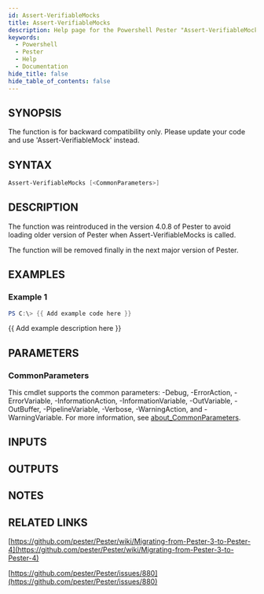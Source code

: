 ```yaml
---
id: Assert-VerifiableMocks
title: Assert-VerifiableMocks
description: Help page for the Powershell Pester "Assert-VerifiableMocks" command
keywords:
  - Powershell
  - Pester
  - Help
  - Documentation
hide_title: false
hide_table_of_contents: false
---
```


## SYNOPSIS
The function is for backward compatibility only.
Please update your code and use 'Assert-VerifiableMock' instead.

## SYNTAX

```powershell
Assert-VerifiableMocks [<CommonParameters>]
```

## DESCRIPTION
The function was reintroduced in the version 4.0.8 of Pester to avoid loading older version of Pester when Assert-VerifiableMocks is called.

The function will be removed finally in the next major version of Pester.

## EXAMPLES

### Example 1
```powershell
PS C:\> {{ Add example code here }}
```

{{ Add example description here }}

## PARAMETERS

### CommonParameters
This cmdlet supports the common parameters: -Debug, -ErrorAction, -ErrorVariable, -InformationAction, -InformationVariable, -OutVariable, -OutBuffer, -PipelineVariable, -Verbose, -WarningAction, and -WarningVariable. For more information, see [about_CommonParameters](http://go.microsoft.com/fwlink/?LinkID=113216).

## INPUTS

## OUTPUTS

## NOTES

## RELATED LINKS

[https://github.com/pester/Pester/wiki/Migrating-from-Pester-3-to-Pester-4](https://github.com/pester/Pester/wiki/Migrating-from-Pester-3-to-Pester-4)

[https://github.com/pester/Pester/issues/880](https://github.com/pester/Pester/issues/880)
